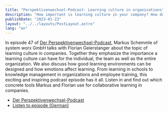 ```yaml
---
title: "Perspektivenwechsel-Podcast: Learning culture in organisations"
description: "How important is learning culture in your company? How do emotions affect learning?"
publishDate: "2023-01-23"
layout: "../../layouts/PostLayout.astro"
lang: "en"
---
```


In episode 47 of [Der Perspektivenwechsel-Podcast](https://www.system-worx.com/blog-markus-schwemmle/47-lernkultur-in-unternehmen-markus-schwemmle-im-interview-mit-florian-geierstanger), Markus Schemmle of system worx GmbH talks with Florian Geierstanger about the topic of learning culture in companies. Together they emphasize the importance a learning culture can have for the individual, the team as well as the entire organization. We also discuss how good learning environments can be designed and how emotions affect learning. From learning in schools to knowledge management in organizations and employee training, this exciting and inspiring podcast episode has it all. Listen in and find out which concrete tools Markus and Florian use for collaborative learning in companies.

- [Der Perspektivenwechsel-Podcast](https://www.system-worx.com/blog-markus-schwemmle/47-lernkultur-in-unternehmen-markus-schwemmle-im-interview-mit-florian-geierstanger)
- [Listen to episode (German)](https://soundcloud.com/user-529249206/47-lernkultur-in-unternehmen-markus-im-interview-mit-florian-geierstanger)
